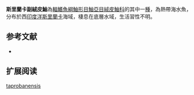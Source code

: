 {{Speciesbox
| name = 斯里蘭卡副絨皮鮋
| status = NE
| status_system = IUCN3.1
| genus = Paraploactis
| species = taprobanensis
| authority = [[Whitley|Whitley]], 1933 
| synonyms = *''Aniculerosa taprobanensis ,Whitley, 1933 ''
}}
'''斯里蘭卡副絨皮鮋'''為[[輻鰭魚綱|輻鰭魚綱]][[鮋形目|鮋形目]][[鮋亞目|鮋亞目]][[絨皮鮋科|絨皮鮋科]]的其中一[[種|種]]，為熱帶海水魚，分布於西[[印度洋|印度洋]][[斯里蘭卡|斯里蘭卡]]海域，棲息在底層水域，生活習性不明。
==参考文献==
*{{FishBase_species|genus=Paraploactis|species=taprobanensis|year=2014|month=6}}

== 扩展阅读 ==
{{refbegin}}
{{wikispecies-inline|Paraploactis taprobanensis|斯里蘭卡副絨皮鮋}}
{{refend}}
{{Taxonbar|from=Q2597709}}

[[Category:副絨皮鮋屬|taprobanensis]]


{{鮋形目小作品}}